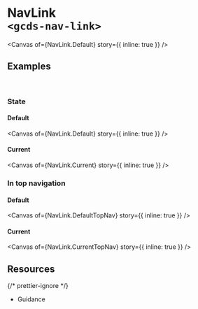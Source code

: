 
<Meta of={NavLink} name="Overview" />

# NavLink<br/>`<gcds-nav-link>`

<Canvas of={NavLink.Default} story={{ inline: true }} />

## Examples

<br />

### State

#### Default

<Canvas of={NavLink.Default} story={{ inline: true }} />

#### Current

<Canvas of={NavLink.Current} story={{ inline: true }} />

### In top navigation

#### Default

<Canvas of={NavLink.DefaultTopNav} story={{ inline: true }} />

#### Current

<Canvas of={NavLink.CurrentTopNav} story={{ inline: true }} />

## Resources

{/* prettier-ignore */}
<ul className="resources-list">
  <li>
    <gcds-link size="regular" href="https://github.com/cds-snc/gcds-components/tree/main/packages/web/src/components/gcds-nav-link" target="_blank">Guidance</gcds-link>
  </li>
</ul>
